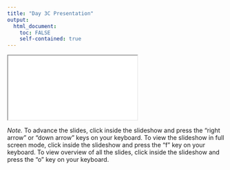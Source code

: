 ```yaml
---
title: "Day 3C Presentation"
output: 
  html_document:
    toc: FALSE
    self-contained: true
---
```


<iframe class="slide-deck" src="slides/slides_3c.html" title="Day 3C Presentation"></iframe>

*Note.* To advance the slides, click inside the slideshow and press the "right arrow" or "down arrow" keys on your keyboard. To view the slideshow in full screen mode, click inside the slideshow and press the "f" key on your keyboard. To view overview of all the slides, click inside the slideshow and press the "o" key on your keyboard.
